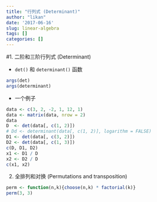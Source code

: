 ```yaml
---
title: "行列式 (Determinant)"
author: "likan"
date: '2017-06-16'
slug: linear-algebra
tags: []
categories: []
---
```


#1. 二阶和三阶行列式 (Determinant)

- `det()` 和 `determinant()` 函数

```r
args(det)
args(determinant)
```

- 一个例子

```r
data <- c(3, 2, -2, 1, 12, 1)
data <- matrix(data, nrow = 2)
data
D  <- det(data[, c(1, 2)])
# Dd <- determinant(data[, c(1, 2)], logarithm = FALSE)
D1 <- det(data[, c(3, 2)])
D2 <- det(data[, c(1, 3)])
c(D, D1, D2)
x1 <- D1 / D
x2 <- D2 / D
c(x1, x2)
```


2. 全排列和对换 (Permutations and transposition)

```r
perm <- function(n,k){choose(n,k) * factorial(k)}
perm(3, 3)
```

